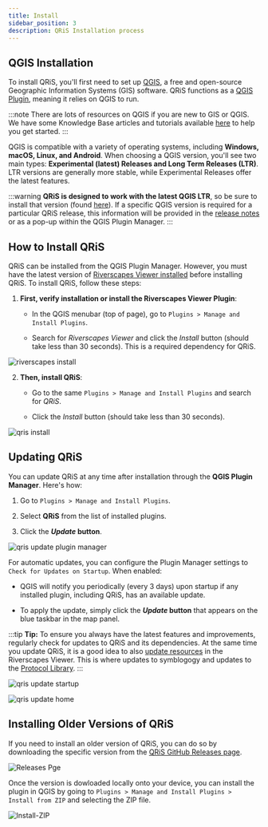 ```yaml
---
title: Install
sidebar_position: 3
description: QRiS Installation process
---
```

## QGIS Installation

To install QRiS, you'll first need to set up [QGIS](https://qgis.org/), a free and open-source Geographic Information Systems (GIS) software. QRiS functions as a [QGIS Plugin](https://plugins.qgis.org/), meaning it relies on QGIS to run.

:::note
There are lots of resources on QGIS if you are new to GIS or QGIS. We have some Knowledge Base articles and tutorials available [here](https://riverscapes.freshdesk.com/support/solutions/folders/153000173894) to help you get started.
:::

QGIS is compatible with a variety of operating systems, including **Windows, macOS, Linux, and Android**. When choosing a QGIS version, you'll see two main types: **Experimental (latest) Releases and Long Term Releases (LTR)**. LTR versions are generally more stable, while Experimental Releases offer the latest features.

:::warning
**QRiS is designed to work with the latest QGIS LTR**, so be sure to install that version (found [here](https://qgis.org/download/)). If a specific QGIS version is required for a particular QRiS release, this information will be provided in the [release notes](https://github.com/Riverscapes/QRiS/releases) or as a pop-up within the QGIS Plugin Manager.
:::



## How to Install QRiS

QRiS can be installed from the QGIS Plugin Manager. However, you must have the latest version of [Riverscapes Viewer installed](https://viewer.riverscapes.net/Deploy/install-qgis#plugin-installation) before installing QRiS. To install QRiS, follow these steps: 

  1. **First, verify installation or install the Riverscapes Viewer Plugin**:

      - In the QGIS menubar (top of page), go to `Plugins > Manage and Install Plugins`. 

      - Search for *Riverscapes Viewer* and click the *Install* button (should take less than 30 seconds). This is a required dependency for QRiS.

![riverscapes install](/images/QRiS_Install_Step_1.png) 

  2. **Then, install QRiS**:

      - Go to the same `Plugins > Manage and Install Plugins` and search for *QRiS*.

      - Click the *Install* button (should take less than 30 seconds).

![qris install](/images/QRiS_Install_Step_2.png) 

## Updating QRiS

You can update QRiS at any time after installation through the **QGIS Plugin Manager**. Here's how:

  1. Go to `Plugins > Manage and Install Plugins`.

  2. Select **QRiS** from the list of installed plugins.

  3. Click the ***Update* button**.

![qris update plugin manager](/images/Update_QRiS_Plugin_1.png) 

For automatic updates, you can configure the Plugin Manager settings to `Check for Updates on Startup`. When enabled:

- QGIS will notify you periodically (every 3 days) upon startup if any installed plugin, including QRiS, has an available update.

- To apply the update, simply click the ***Update* button** that appears on the blue taskbar in the map panel.

:::tip
**Tip:** To ensure you always have the latest features and improvements, regularly check for updates to QRiS and its dependencies. At the same time you update QRiS, it is a good idea to also [update resources](https://viewer.riverscapes.net/Deploy/install-qgis#updating-resources) in the Riverscapes Viewer. This is where updates to symblogogy and updates to the [Protocol Library](technical-reference/protocol-library). 
:::

![qris update startup](/images/Update_QRiS_Plugin_2.png) 

![qris update home](/images/Update_QRiS_Home_Page.png) 

## Installing Older Versions of QRiS

If you need to install an older version of QRiS, you can do so by downloading the specific version from the [QRiS GitHub Releases page](https://github.com/Riverscapes/QRiS/releases). 

![Releases Pge](/images/install/Releases_Page.png)

Once the version is dowloaded locally onto your device, you can install the plugin in QGIS by going to `Plugins > Manage and Install Plugins > Install from ZIP` and selecting the ZIP file.

![Install-ZIP](/images/install/Install_ZIP_QGIS.png)
